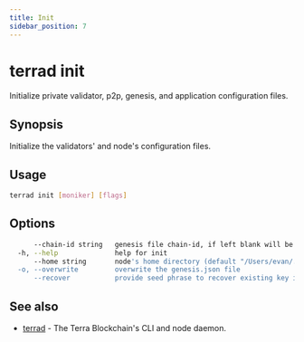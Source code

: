 ```yaml
---
title: Init
sidebar_position: 7
---
```


# terrad init

Initialize private validator, p2p, genesis, and application configuration files.

## Synopsis

Initialize the validators' and node's configuration files.

## Usage

```sh Terrad
terrad init [moniker] [flags]
```

## Options

```sh Terrad
      --chain-id string   genesis file chain-id, if left blank will be randomly created
  -h, --help              help for init
      --home string       node's home directory (default "/Users/evan/.terra")
  -o, --overwrite         overwrite the genesis.json file
      --recover           provide seed phrase to recover existing key instead of creating
```

## See also

* [terrad](./terrad.mdx)	 - The Terra Blockchain's CLI and node daemon. 


